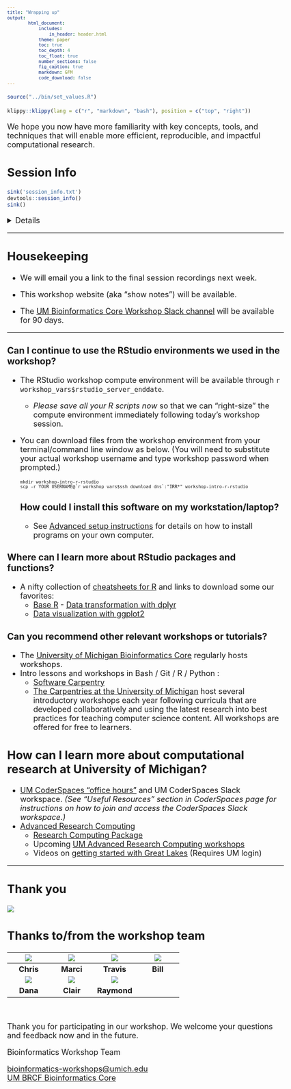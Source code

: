 ```yaml
---
title: "Wrapping up"
output:
        html_document:
            includes:
                in_header: header.html
            theme: paper
            toc: true
            toc_depth: 4
            toc_float: true
            number_sections: false
            fig_caption: true
            markdown: GFM
            code_download: false
---
```


<style type="text/css">

body, td {
   font-size: 18px;
}
code.r{
  font-size: 12px;
}
pre {
  font-size: 12px
}

</style>

```r
source("../bin/set_values.R")
```

```r
klippy::klippy(lang = c("r", "markdown", "bash"), position = c("top", "right"))
```

We hope you now have more familiarity with key concepts, tools, and techniques
that will enable more efficient, reproducible, and impactful computational research.


## Session Info

```r
sink('session_info.txt')
devtools::session_info()
sink()
```

<details>
```r
################################################################################
# Session info (for reproducibility / future reference)
devtools::session_info()
```

```verbatim
```
</details>


---

## Housekeeping

- We will email you a link to the final session recordings next week.

- This workshop website (aka "show notes") will be available.

- The [UM Bioinformatics Core Workshop Slack channel](https://umbioinfcoreworkshops.slack.com){target="_blank"} 
  will be available for 90 days.

---

### Can I continue to use the RStudio environments we used in the workshop?
- The RStudio workshop compute environment will be available through `r workshop_vars$rstudio_server_enddate`.
  - _Please save all your R scripts now_ so that we can "right-size" the compute environment immediately following today's workshop session.
- You can download files from the workshop environment from your terminal/command line window as below.
  (You will need to substitute your actual workshop username and type workshop password when prompted.)
  ```
  mkdir workshop-intro-r-rstudio
  scp -r YOUR_USERNAME@`r workshop_vars$ssh_download_dns`:"IRR*" workshop-intro-r-rstudio
  ```
### How could I install this software on my workstation/laptop?
  - See [Advanced setup instructions](workshop_setup/setup_instructions_advanced.html){target="_blank"}
    for details on how to install programs on your own computer.

### Where can I learn more about RStudio packages and functions?
- A nifty collection of [cheatsheets for R](https://www.rstudio.com/resources/cheatsheets/){target="_blank"} and links to download some our favorites:
  - [Base R](http://github.com/rstudio/cheatsheets/blob/main/base-r.pdf){target="_blank"}   - [Data transformation with dplyr](https://raw.githubusercontent.com/rstudio/cheatsheets/main/data-transformation.pdf){target="_blank"}
  - [Data visualization with ggplot2](https://raw.githubusercontent.com/rstudio/cheatsheets/main/data-visualization.pdf){target="_blank"}

### Can you recommend other relevant workshops or tutorials?
- The [University of Michigan Bioinformatics Core](https://michmed.org/GqGzZ){target="_blank"} regularly hosts workshops.
- Intro lessons and workshops in Bash / Git / R / Python : 
  - [Software Carpentry](https://software-carpentry.org/lessons/){target="_blank"}
  - [The Carpentries at the University of Michigan](https://umcarpentries.org/){target="_blank"} host several introductory workshops each year following curricula that are developed collaboratively and using the latest research into best practices for teaching computer science content. All workshops are offered for free to learners. 


## How can I learn more about computational research at University of Michigan?
- [UM CoderSpaces "office hours"](https://datascience.isr.umich.edu/events/coderspaces/){target="_blank"} and UM CoderSpaces Slack workspace. _(See "Useful Resources" section in CoderSpaces page for instructions on how to join and access the CoderSpaces Slack workspace.)_
- [Advanced Research Computing](https://its.umich.edu/advanced-research-computing){target="_blank"}
  - [Research Computing Package](https://its.umich.edu/advanced-research-computing/research-computing-package){target="_blank"}
  - Upcoming [UM Advanced Research Computing workshops](https://ttc.iss.lsa.umich.edu/ttc/sessions/tag/arc/){target="_blank"}
  - Videos on [getting started with Great Lakes](https://www.mivideo.it.umich.edu/channel/ARC-TS%2BTraining/181860561/){target="_blank"} (Requires UM login)

---

## Thank you

![](images/workshop-intro/sponsor_logos.png)

## Thanks to/from the workshop team

| ![](images/headshots/headshot_cgates.jpg) | ![](images/headshots/headshot_mbradenb.jpg) | ![](images/headshots/headshot_trsaari.jpg) |  ![](images/headshots/headshot_wld.jpg) |
|:-:|:-:|:-:|:-:|
| **Chris** | **Marci** | **Travis** | **Bill** |
| ![](images/headshots/headshot_damki.jpg) | ![](images/headshots/headshot_clairis.jpg) | ![](images/headshots/headshot_rcavalca.jpg) |
| **Dana** | **Clair** | **Raymond** | 

<br/>

Thank you for participating in our workshop. We welcome your questions and
feedback now and in the future.

Bioinformatics Workshop Team

[bioinformatics-workshops@umich.edu](mailto:bioinformatics-workshops@umich.edu) <br/>
[UM BRCF Bioinformatics Core](https://medresearch.umich.edu/office-research/about-office-research/biomedical-research-core-facilities/bioinformatics-core){target="_blank"}
